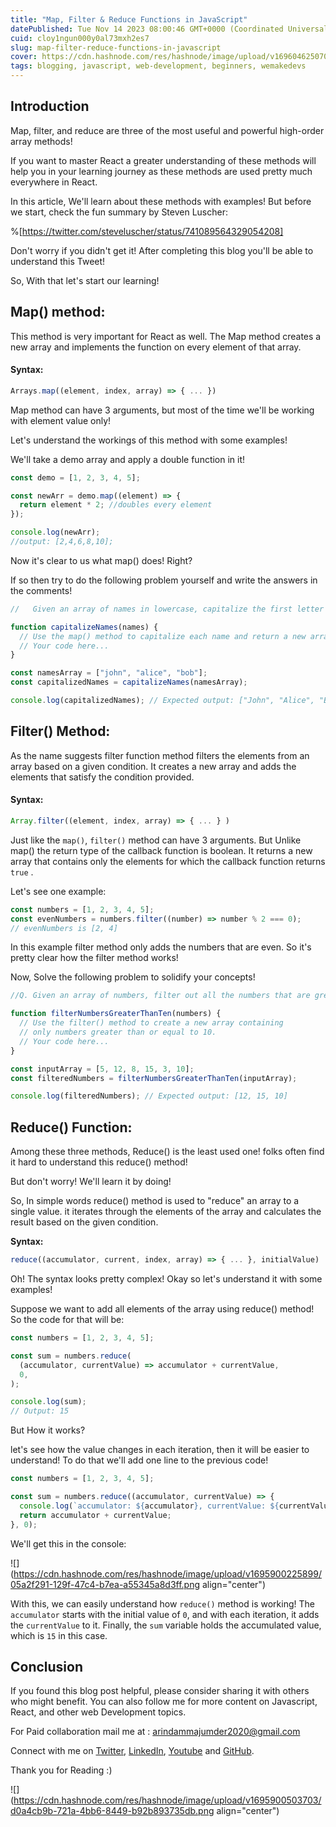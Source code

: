 ```yaml
---
title: "Map, Filter & Reduce Functions in JavaScript"
datePublished: Tue Nov 14 2023 08:00:46 GMT+0000 (Coordinated Universal Time)
cuid: cloy1ngun000y0al73mxh2es7
slug: map-filter-reduce-functions-in-javascript
cover: https://cdn.hashnode.com/res/hashnode/image/upload/v1696046250707/b0c8a9b5-3efc-461d-af99-97846bfaa930.png
tags: blogging, javascript, web-development, beginners, wemakedevs
---
```


## Introduction

Map, filter, and reduce are three of the most useful and powerful high-order array methods!

If you want to master React a greater understanding of these methods will help you in your learning journey as these methods are used pretty much everywhere in React.

In this article, We'll learn about these methods with examples! But before we start, check the fun summary by Steven Luscher:

%[https://twitter.com/steveluscher/status/741089564329054208]

Don't worry if you didn't get it! After completing this blog you'll be able to understand this Tweet!

So, With that let's start our learning!

## Map() method:

This method is very important for React as well. The Map method creates a new array and implements the function on every element of that array.

#### Syntax:

```javascript
Arrays.map((element, index, array) => { ... })
```

Map method can have 3 arguments, but most of the time we'll be working with element value only!

Let's understand the workings of this method with some examples!

We'll take a demo array and apply a double function in it!

```javascript
const demo = [1, 2, 3, 4, 5];

const newArr = demo.map((element) => {
  return element * 2; //doubles every element
});

console.log(newArr);
//output: [2,4,6,8,10];
```

Now it's clear to us what map() does! Right?

If so then try to do the following problem yourself and write the answers in the comments!

```javascript
//   Given an array of names in lowercase, capitalize the first letter of each name and return a new array with the capitalized names.

function capitalizeNames(names) {
  // Use the map() method to capitalize each name and return a new array.
  // Your code here...
}

const namesArray = ["john", "alice", "bob"];
const capitalizedNames = capitalizeNames(namesArray);

console.log(capitalizedNames); // Expected output: ["John", "Alice", "Bob"]
```

## Filter() Method:

As the name suggests filter function method filters the elements from an array based on a given condition. It creates a new array and adds the elements that satisfy the condition provided.

#### Syntax:

```javascript
Array.filter((element, index, array) => { ... } )
```

Just like the `map()`, `filter()` method can have 3 arguments. But Unlike map() the return type of the callback function is boolean. It returns a new array that contains only the elements for which the callback function returns `true` .

Let's see one example:

```javascript
const numbers = [1, 2, 3, 4, 5];
const evenNumbers = numbers.filter((number) => number % 2 === 0);
// evenNumbers is [2, 4]
```

In this example filter method only adds the numbers that are even. So it's pretty clear how the filter method works!

Now, Solve the following problem to solidify your concepts!

```javascript
//Q. Given an array of numbers, filter out all the numbers that are greater than or equal to 10 and return a new array containing only the filtered numbers.

function filterNumbersGreaterThanTen(numbers) {
  // Use the filter() method to create a new array containing
  // only numbers greater than or equal to 10.
  // Your code here...
}

const inputArray = [5, 12, 8, 15, 3, 10];
const filteredNumbers = filterNumbersGreaterThanTen(inputArray);

console.log(filteredNumbers); // Expected output: [12, 15, 10]
```

## Reduce() Function:

Among these three methods, Reduce() is the least used one! folks often find it hard to understand this reduce() method!

But don't worry! We'll learn it by doing!

So, In simple words reduce() method is used to "reduce" an array to a single value. it iterates through the elements of the array and calculates the result based on the given condition.

**Syntax:**

```javascript
reduce((accumulator, current, index, array) => { ... }, initialValue)
```

Oh! The syntax looks pretty complex! Okay so let's understand it with some examples!

Suppose we want to add all elements of the array using reduce() method! So the code for that will be:

```javascript
const numbers = [1, 2, 3, 4, 5];

const sum = numbers.reduce(
  (accumulator, currentValue) => accumulator + currentValue,
  0,
);

console.log(sum);
// Output: 15
```

But How it works?

let's see how the value changes in each iteration, then it will be easier to understand! To do that we'll add one line to the previous code!

```javascript
const numbers = [1, 2, 3, 4, 5];

const sum = numbers.reduce((accumulator, currentValue) => {
  console.log(`accumulator: ${accumulator}, currentValue: ${currentValue}`);
  return accumulator + currentValue;
}, 0);
```

We'll get this in the console:

![](https://cdn.hashnode.com/res/hashnode/image/upload/v1695900225899/05a2f291-129f-47c4-b7ea-a55345a8d3ff.png align="center")

With this, we can easily understand how `reduce()` method is working! The `accumulator` starts with the initial value of `0`, and with each iteration, it adds the `currentValue` to it. Finally, the `sum` variable holds the accumulated value, which is `15` in this case.

## Conclusion

If you found this blog post helpful, please consider sharing it with others who might benefit. You can also follow me for more content on Javascript, React, and other web Development topics.

For Paid collaboration mail me at : [arindammajumder2020@gmail.com](mailto:arindammajumder2020@gmail.com)

Connect with me on [Twitter](https://twitter.com/intent/follow?screen_name=Arindam_1729), [LinkedIn](https://www.linkedin.com/in/arindam2004/), [Youtube](https://www.youtube.com/channel/@Arindam_1729) and [GitHub](https://github.com/Arindam200).

Thank you for Reading :)

![](https://cdn.hashnode.com/res/hashnode/image/upload/v1695900503703/d0a4cb9b-721a-4bb6-8449-b92b893735db.png align="center")
